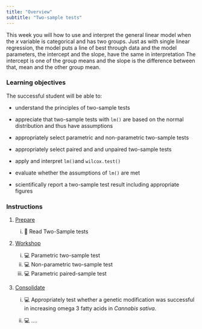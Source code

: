 ```yaml
---
title: "Overview"
subtitle: "Two-sample tests"
---
```


This week you will how to use and interpret the general linear model when the *x* variable is categorical and has two groups. Just as with single linear regression, the model puts a line of best through data and the model parameters, the intercept and the slope, have the same in interpretation The intercept is one of the group means and the slope is the difference between that, mean and the other group mean. 


### Learning objectives

The successful student will be able to:

-   understand the principles of two-sample tests

-   appreciate that two-sample tests with `lm()` are based on the normal distribution
and thus have assumptions

-   appropriately select parametric and non-parametric two-sample tests

-   appropriately select paired and and unpaired two-sample tests

-   apply and interpret `lm()`and `wilcox.test()`

-   evaluate whether the assumptions of `lm()` are met

-   scientifically report a two-sample test result including appropriate figures

### Instructions

1.  [Prepare](study_before_workshop.qmd)

    i.  📖 Read Two-Sample tests


2.  [Workshop](workshop.qmd)
    
    i.   💻 Parametric two-sample test
    ii.  💻 Non-parametric two-sample test
    iii. 💻 Parametric paired-sample test

3.  [Consolidate](study_after_workshop.qmd)

    i.  💻 Appropriately test whether a genetic modification was successful in increasing omega 3 fatty acids in *Cannabis sativa*. 

    ii. 💻 .... 

